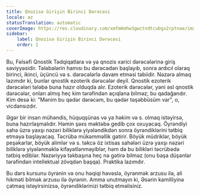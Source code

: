 ```yaml
---
title: Qnozisə Girişin Birinci Dərəcəsi
locale: az
statusTranslation: automatic
coverImage: https://res.cloudinary.com/xmfm6mhw3gwctndtcubgx2rptnae/image/upload/v1741354450/small_cover_introduccion_a_la_gnosis_57a3fc8d72.webp
sidebar:
    label: Qnozisə Girişin Birinci Dərəcəsi
    order: 1
---
```

Bu, Fəlsəfi Qnostik Tədqiqatlara və ya qnozis xarici dərəcələrinə giriş səviyyəsidir. Tələbələrin hamısı bu dərəcədən başlayıb, sonra ardıcıl olaraq birinci, ikinci, üçüncü və s. dərəcələrlə davam etməsi təbiidir. Nəzərə almaq lazımdır ki, bunlar qnostik ezoterik dərəcələr deyil. Qnostik ezoterik dərəcələri tələbə buna hazır olduqda alır. Ezoterik dərəcələr, yəni əsl qnostik dərəcələr, onları almış heç kim tərəfindən açıqlana bilməz; bu qadağandır. Kim desə ki: "Mənim bu qədər dərəcəm, bu qədər təşəbbüsüm var", o, vicdansızdır.

Əgər bir insan mühəndis, hüquqşünas və ya həkim və s. olmaq istəyirsə, buna hazırlaşmalıdır. Həmin şəxs məktəbə gedib çox oxuyacaq. Öyrəndiyi sahə üzrə yaxşı nəzəri biliklərə yiyələndikdən sonra öyrəndiklərini tətbiq etməyə başlayacaq. Təcrübə mükəmməllik gətirir. Böyük müdriklər, böyük peşəkarlar, böyük alimlər və s. təkcə öz ixtisas sahələri üzrə yaxşı nəzəri biliklərə yiyələnməklə kifayətlənməyiblər, həm də bu bilikləri təcrübədə tətbiq ediblər. Nəzəriyyə təkbaşına heç nə gətirə bilməz (onu başa düşənlər tərəfindən intellektual zövqdən başqa). Praktika lazımdır.

Bu dərs kursunu öyrənin və onu həqiqi həvəslə, öyrənmək arzusu ilə, ali hikməti bilmək arzusu ilə öyrənin. Amma unutmayın ki, Əsərin kamilliyinə çatmaq istəyirsinizsə, öyrəndiklərinizi tətbiq etməlisiniz.
